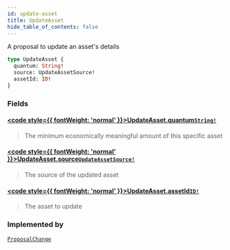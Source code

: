 ```yaml
---
id: update-asset
title: UpdateAsset
hide_table_of_contents: false
---
```








A proposal to update an asset's details

```graphql
type UpdateAsset {
  quantum: String!
  source: UpdateAssetSource!
  assetId: ID!
}
```


### Fields

#### [<code style={{ fontWeight: 'normal' }}>UpdateAsset.<b>quantum</b></code>](#)<Bullet />[`String!`](/mainnet/api/graphql/scalars/string) <Badge class="secondary" text="non-null"/> <Badge class="secondary" text="scalar"/>
> The minimum economically meaningful amount of this specific asset
> 

#### [<code style={{ fontWeight: 'normal' }}>UpdateAsset.<b>source</b></code>](#)<Bullet />[`UpdateAssetSource!`](/mainnet/api/graphql/unions/update-asset-source) <Badge class="secondary" text="non-null"/> <Badge class="secondary" text="union"/>
> The source of the updated asset
> 

#### [<code style={{ fontWeight: 'normal' }}>UpdateAsset.<b>assetId</b></code>](#)<Bullet />[`ID!`](/mainnet/api/graphql/scalars/id) <Badge class="secondary" text="non-null"/> <Badge class="secondary" text="scalar"/>
> The asset to update
> 



### Implemented by

[`ProposalChange`](/mainnet/api/graphql/unions/proposal-change)  <Badge class="secondary" text="union"/>



